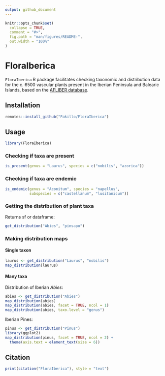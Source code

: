 ```yaml
---
output: github_document
---
```


<!-- README.md is generated from README.Rmd. Please edit that file -->

```r
knitr::opts_chunk$set(
  collapse = TRUE,
  comment = "#>",
  fig.path = "man/figures/README-",
  out.width = "100%"
)
```

# FloraIberica

<!-- badges: start -->
<!-- badges: end -->

`FloraIberica` R package facilitates checking taxonomic and distribution data for the c. 6500 vascular plants present in the Iberian Peninsula and Balearic Islands, based on the [AFLIBER database](https://doi.org/10.1111/geb.13363).

## Installation

``` r
remotes::install_github("Pakillo/FloraIberica")
```

## Usage

```r
library(FloraIberica)
```

### Checking if taxa are present

```r
is_present(genus = "Laurus", species = c("nobilis", "azorica"))
```

### Checking if taxa are endemic

```r
is_endemic(genus = "Aconitum", species = "napellus", 
           subspecies = c("castellanum", "lusitanicum"))
```

### Getting the distribution of plant taxa

Returns sf or dataframe:

```r
get_distribution("Abies", "pinsapo")
```


### Making distribution maps

#### Single taxon

```r
laurus <- get_distribution("Laurus", "nobilis")
map_distribution(laurus)
```


#### Many taxa

Distribution of Iberian *Abies*:

```r
abies <- get_distribution("Abies")
map_distribution(abies)
map_distribution(abies, facet = TRUE, ncol = 1)
map_distribution(abies, taxo.level = "genus")
```

Iberian Pines: 

```r
pinus <- get_distribution("Pinus")
library(ggplot2)
map_distribution(pinus, facet = TRUE, ncol = 2) + 
  theme(axis.text = element_text(size = 6))
```


## Citation

```r
print(citation("FloraIberica"), style = "text")
```


